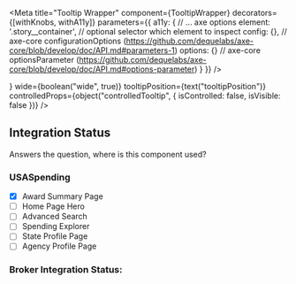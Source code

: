 

<Meta
    title="Tooltip Wrapper"
    component={TooltipWrapper}
    decorators={[withKnobs, withA11y]}
    parameters={{
        a11y: {
            // ... axe options
            element: '.story__container', // optional selector which element to inspect
            config: {}, // axe-core configurationOptions (https://github.com/dequelabs/axe-core/blob/develop/doc/API.md#parameters-1)
            options: {} // axe-core optionsParameter (https://github.com/dequelabs/axe-core/blob/develop/doc/API.md#options-parameter)
        }
    }}
/>

<Preview>
    <Story name="Tooltip Wrapper">
        <div className="story__container tooltip-story">
            <TooltipWrapper
                icon="info"
                tooltipComponent={<Tooltip />}
                wide={boolean("wide", true)}
                tooltipPosition={text("tooltipPosition")}
                controlledProps={object("controlledTooltip", {
                    isControlled: false,
                    isVisible: false
                })} />
        </div>
    </Story>
</Preview>

<Props of={TooltipWrapper} />

## Integration Status
Answers the question, where is this component used?

### USASpending
- [x] Award Summary Page
- [ ] Home Page Hero
- [ ] Advanced Search
- [ ] Spending Explorer
- [ ] State Profile Page
- [ ] Agency Profile Page

### Broker Integration Status:
